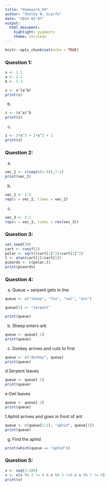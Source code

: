 ```yaml
---
title: "Homework_04"
author: "Shelby N. Scarfo"
date: "2024-02-07"
output: 
  html_document: 
    highlight: pygments
    theme: cerulean
---
```


```r
knitr::opts_chunk$set(echo = TRUE)
```

### Question 1:  
```r
x <- 1.1
a <- 2.2
b <- 3.3

z <- x^(a^b)
print(z)
```
b.
```r
z <- (x^a)^b
print(z)
```
c.
```r
z <- 3*x^3 + 2*x^2 + 1
print(z)
```

### Question 2:  
a.
``` r
vec_1 <- c(seq(c(1:8)),7:1)
print(vec_1)
```
b.
``` r
vec_2 <- 1:5
rep(x = vec_2, times = vec_2)
```
c.
```r
vec_3 <- 5:1
rep(x = vec_3, times = rev(vec_3))
```

### Question 3:  
```r
set.seed(30)
cart <- runif(2)
polar <- sqrt((cart[1]^2)+cart[2]^2)
t <- atan(cart[2]/cart[1])
pcoords <- c(polar,t)
print(pcoords)

```
### Question 4:  
a. Queue + serpent gets in line
```r
queue <- c("sheep", "fox", "owl", "ant")

queue[5] <- "serpent"

print(queue)
```
b. Sheep enters ark
```r
queue <- queue[-1]
print(queue)
```
c. Donkey arrives and cuts to first
```r
queue <- c("donkey", queue)
print(queue)
```
d.Serpent leaves
```r
queue <- queue[-5]
print(queue)
```
e.Owl leaves
```r
queue <- queue[-3]
print(queue)
```
f.Aphid arrives and goes in front of ant
```r
queue <- c(queue[1:2], "aphid", queue[3])
print(queue)
```
g. Find the aphid
```r
print(which(queue == "aphid"))
```
### Question 5:
```r
v <- seq(1:100)
v <- v[v %% 2 != 0 & v %% 3 !=0 & v %% 7 != 0]
print(v)
```
